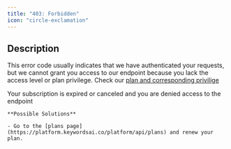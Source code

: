 ```yaml
---
title: "403: Forbidden"
icon: "circle-exclamation"
---
```


## Description

This error code usually indicates that we have authenticated your requests, but we cannot grant you access to our endpoint because you lack the access level or plan privilege. Check our [plan and corresponding privilige](https://keywordsai.co/#/pricing)

<AccordionGroup>
  <Accordion title="Subscription Inactive">
    Your subscription is expired or canceled and you are denied access to the endpoint

    **Possible Solutions**

    - Go to the [plans page](https://platform.keywordsai.co/platform/api/plans) and renew your plan.

  </Accordion>
</AccordionGroup>
